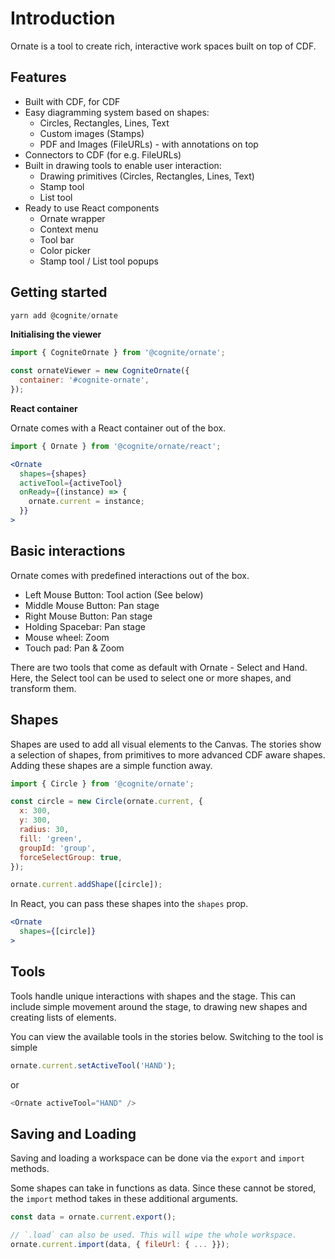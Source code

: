 <!-- introduction.stories.mdx -->


<Meta title="Ornate/0. Introduction" />

# Introduction

Ornate is a tool to create rich, interactive work spaces built on top of CDF.

## Features

- Built with CDF, for CDF
- Easy diagramming system based on shapes:
  - Circles, Rectangles, Lines, Text
  - Custom images (Stamps)
  - PDF and Images (FileURLs) - with annotations on top
- Connectors to CDF (for e.g. FileURLs)
- Built in drawing tools to enable user interaction:
  - Drawing primitives (Circles, Rectangles, Lines, Text)
  - Stamp tool
  - List tool
- Ready to use React components
  - Ornate wrapper
  - Context menu
  - Tool bar
  - Color picker
  - Stamp tool / List tool popups

## Getting started

```javascript
yarn add @cognite/ornate
```

**Initialising the viewer**

```javascript
import { CogniteOrnate } from '@cognite/ornate';

const ornateViewer = new CogniteOrnate({
  container: '#cognite-ornate',
});
```

**React container**

Ornate comes with a React container out of the box.

```jsx
import { Ornate } from '@cognite/ornate/react';

<Ornate
  shapes={shapes}
  activeTool={activeTool}
  onReady={(instance) => {
    ornate.current = instance;
  }}
>
```

## Basic interactions

Ornate comes with predefined interactions out of the box.

- Left Mouse Button: Tool action (See below)
- Middle Mouse Button: Pan stage
- Right Mouse Button: Pan stage
- Holding Spacebar: Pan stage
- Mouse wheel: Zoom
- Touch pad: Pan & Zoom

There are two tools that come as default with Ornate - Select and Hand. Here, the Select tool can be used to select one or more shapes, and transform them.

## Shapes

Shapes are used to add all visual elements to the Canvas. The stories show a selection of shapes, from primitives to more advanced CDF aware shapes.
Adding these shapes are a simple function away.

```javascript
import { Circle } from '@cognite/ornate';

const circle = new Circle(ornate.current, {
  x: 300,
  y: 300,
  radius: 30,
  fill: 'green',
  groupId: 'group',
  forceSelectGroup: true,
});

ornate.current.addShape([circle]);
```

In React, you can pass these shapes into the `shapes` prop.

```jsx
<Ornate
  shapes={[circle]}
>
```

## Tools

Tools handle unique interactions with shapes and the stage. This can include simple movement around the stage, to drawing new shapes and creating lists of elements.

You can view the available tools in the stories below. Switching to the tool is simple

```javascript
ornate.current.setActiveTool('HAND');
```

or

```javascript
<Ornate activeTool="HAND" />
```

## Saving and Loading

Saving and loading a workspace can be done via the `export` and `import` methods.

Some shapes can take in functions as data. Since these cannot be stored, the `import` method takes in these additional arguments.

```javascript
const data = ornate.current.export();

// `.load` can also be used. This will wipe the whole workspace.
ornate.current.import(data, { fileUrl: { ... }});

```
